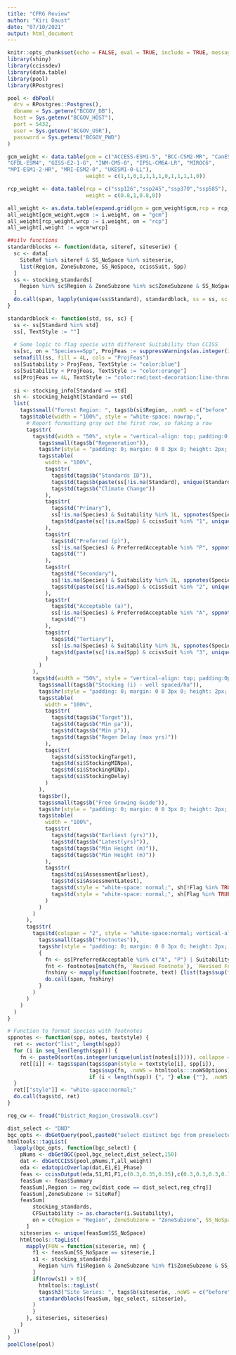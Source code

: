 ```yaml
---
title: "CFRG Review"
author: "Kiri Daust"
date: "07/10/2021"
output: html_document
---
```


```r
knitr::opts_chunk$set(echo = FALSE, eval = TRUE, include = TRUE, message = FALSE, warning = FALSE)
library(shiny)
library(ccissdev)
library(data.table)
library(pool)
library(RPostgres)

pool <- dbPool(
  drv = RPostgres::Postgres(),
  dbname = Sys.getenv("BCGOV_DB"),
  host = Sys.getenv("BCGOV_HOST"),
  port = 5432, 
  user = Sys.getenv("BCGOV_USR"),
  password = Sys.getenv("BCGOV_PWD")
)

gcm_weight <- data.table(gcm = c("ACCESS-ESM1-5", "BCC-CSM2-MR", "CanESM5", "CNRM-ESM2-1", "EC-Earth3", 
"GFDL-ESM4", "GISS-E2-1-G", "INM-CM5-0", "IPSL-CM6A-LR", "MIROC6", 
"MPI-ESM1-2-HR", "MRI-ESM2-0", "UKESM1-0-LL"),
                         weight = c(1,1,0,1,1,1,1,0,1,1,1,1,0))

rcp_weight <- data.table(rcp = c("ssp126","ssp245","ssp370","ssp585"), 
                         weight = c(0.8,1,0.8,0))

all_weight <- as.data.table(expand.grid(gcm = gcm_weight$gcm,rcp = rcp_weight$rcp))
all_weight[gcm_weight,wgcm := i.weight, on = "gcm"]
all_weight[rcp_weight,wrcp := i.weight, on = "rcp"]
all_weight[,weight := wgcm*wrcp]

##silv functions
standardblocks <- function(data, siteref, siteserie) {
  sc <- data[
    SiteRef %in% siteref & SS_NoSpace %in% siteserie,
    list(Region, ZoneSubzone, SS_NoSpace, ccissSuit, Spp)
  ]
  ss <- stocking_standards[
    Region %in% sc$Region & ZoneSubzone %in% sc$ZoneSubzone & SS_NoSpace %in% sc$SS_NoSpace
  ]
  do.call(span, lapply(unique(ss$Standard), standardblock, ss = ss, sc = sc))
}

standardblock <- function(std, ss, sc) {
  ss <- ss[Standard %in% std]
  ss[, TextStyle := ""]
  
  # Some logic to flag specie with different Suitability than CCISS
  ss[sc, on = "Species==Spp", ProjFeas := suppressWarnings(as.integer(i.ccissSuit))]
  setnafill(ss, fill = 4L, cols = "ProjFeas")
  ss[Suitability > ProjFeas, TextStyle := "color:blue"]
  ss[Suitability < ProjFeas, TextStyle := "color:orange"]
  ss[ProjFeas == 4L, TextStyle := "color:red;text-decoration:line-through"]
  
  si <- stocking_info[Standard == std]
  sh <- stocking_height[Standard == std]
  list(
    tags$small("Forest Region: ", tags$b(si$Region, .noWS = c("before", "after")), .noWS = "inside"),
    tags$table(width = "100%", style = "white-space: nowrap;",
      # Report formatting gray out the first row, so faking a row
      tags$tr(
        tags$td(width = "50%", style = "vertical-align: top; padding:0; background-color:white; border:none",
          tags$small(tags$b("Regeneration")),
          tags$hr(style = "padding: 0; margin: 0 0 3px 0; height: 2px; background-color: darkgreen; border: 0px"),
          tags$table(
            width = "100%",
            tags$tr(
              tags$td(tags$b("Standards ID")),
              tags$td(tags$b(paste(ss[!is.na(Standard), unique(Standard)], collapse = ", "))),
              tags$td(tags$b("Climate Change"))
            ),
            tags$tr(
              tags$td("Primary"),
              ss[!is.na(Species) & Suitability %in% 1L, sppnotes(Species, Footnotes, TextStyle)],
              tags$td(paste(sc[!is.na(Spp) & ccissSuit %in% "1", unique(Spp)], collapse = ", "))
            ),
            tags$tr(
              tags$td("Preferred (p)"),
              ss[!is.na(Species) & PreferredAcceptable %in% "P", sppnotes(Species, Footnotes, TextStyle)],
              tags$td("")
            ),
            tags$tr(
              tags$td("Secondary"),
              ss[!is.na(Species) & Suitability %in% 2L, sppnotes(Species, Footnotes, TextStyle)],
              tags$td(paste(sc[!is.na(Spp) & ccissSuit %in% "2", unique(Spp)], collapse = ", "))
            ),
            tags$tr(
              tags$td("Acceptable (a)"),
              ss[!is.na(Species) & PreferredAcceptable %in% "A", sppnotes(Species, Footnotes, TextStyle)],
              tags$td("")
            ),
            tags$tr(
              tags$td("Tertiary"),
              ss[!is.na(Species) & Suitability %in% 3L, sppnotes(Species, Footnotes, TextStyle)],
              tags$td(paste(sc[!is.na(Spp) & ccissSuit %in% "3", unique(Spp)], collapse = ", "))
            )
          )
        ),
        tags$td(width = "50%", style = "vertical-align: top; padding:0px 0px 0px 8px; background-color:white; border:none",
          tags$small(tags$b("Stocking (i) - well spaced/ha")),
          tags$hr(style = "padding: 0; margin: 0 0 3px 0; height: 2px; background-color: darkgreen; border: 0px"),
          tags$table(
            width = "100%",
            tags$tr(
              tags$td(tags$b("Target")),
              tags$td(tags$b("Min pa")),
              tags$td(tags$b("Min p")),
              tags$td(tags$b("Regen Delay (max yrs)"))
            ),
            tags$tr(
              tags$td(si$StockingTarget),
              tags$td(si$StockingMINpa),
              tags$td(si$StockingMINp),
              tags$td(si$StockingDelay)
            )
          ),
          tags$br(),
          tags$small(tags$b("Free Growing Guide")),
          tags$hr(style = "padding: 0; margin: 0 0 3px 0; height: 2px; background-color: #003366; border: 0px"),
          tags$table(
            width = "100%",
            tags$tr(
              tags$td(tags$b("Earliest (yrs)")),
              tags$td(tags$b("Latest(yrs)")),
              tags$td(tags$b("Min Height (m)")),
              tags$td(tags$b("Min Height (m)"))
            ),
            tags$tr(
              tags$td(si$AssessmentEarliest),
              tags$td(si$AssessmentLatest),
              tags$td(style = "white-space: normal;", sh[!Flag %in% TRUE, paste(Species, Height, sep = ": ", collapse = ", ")]),
              tags$td(style = "white-space: normal;", sh[Flag %in% TRUE, paste(Species, Height, sep = ": ", collapse = ", ")])
            )
          )
        )
      ),
      tags$tr(
        tags$td(colspan = "2", style = "white-space:normal; vertical-align: top; padding:0; background-color:white; border:none",
          tags$small(tags$b("Footnotes")),
          tags$hr(style = "padding: 0; margin: 0 0 3px 0; height: 2px; background-color: #003366; border: 0px"),
          {
            fn <- ss[PreferredAcceptable %in% c("A", "P") | Suitability %in% 1:3, sort(as.integer(unique(unlist(Footnotes))))]
            fnt <- footnotes[match(fn, `Revised Footnote`), `Revised Footnote Text`]
            fnshiny <- mapply(function(footnote, text) {list(tags$sup(footnote), tags$small(text), tags$br())}, fn, fnt, SIMPLIFY = FALSE, USE.NAMES = FALSE)
            do.call(span, fnshiny)
          }
        )
      )
    )
  )
}

# Function to format Species with footnotes
sppnotes <- function(spp, notes, textstyle) {
  ret <- vector("list", length(spp))
  for (i in seq_len(length(spp))) {
    fn <- paste0(sort(as.integer(unique(unlist(notes[i])))), collapse = ",")
    ret[[i]] <- tags$span(tags$span(style = textstyle[i], spp[i]),
                          tags$sup(fn, .noWS = htmltools:::noWSOptions),
                          if (i < length(spp)) {", "} else {""}, .noWS = htmltools:::noWSOptions)
  }
  ret[["style"]] <- "white-space:normal;"
  do.call(tags$td, ret)
}

reg_cw <- fread("District_Region_Crosswalk.csv")
```

```r
dist_select <- "DND"
bgc_opts <- dbGetQuery(pool,paste0("select distinct bgc from preselected_points where dist_code = '",dist_select,"'"))[,1]
htmltools::tagList(
  lapply(bgc_opts, function(bgc_select) {
    pNums <- dbGetBGC(pool,bgc_select,dist_select,150)
    dat <- dbGetCCISS(pool,pNums,T,all_weight)
    eda <- edatopicOverlap(dat,E1,E1_Phase)
    feas <- ccissOutput(eda,S1,R1,F1,c(0.3,0.35,0.35),c(0.3,0.3,0.3,0.1))
    feasSum <- feas$Summary
    feasSum[,Region := reg_cw[dist_code == dist_select,reg_cfrg]]
    feasSum[,ZoneSubzone := SiteRef]
    feasSum[
        stocking_standards, 
        CFSuitability := as.character(i.Suitability),
        on = c(Region = "Region", ZoneSubzone = "ZoneSubzone", SS_NoSpace = "SS_NoSpace", Spp = "Species")
      ]
    siteseries <- unique(feasSum$SS_NoSpace)
    htmltools::tagList(
      mapply(FUN = function(siteserie, nm) {
        f1 <- feasSum[SS_NoSpace == siteserie,]
        s1 <- stocking_standards[
          Region %in% f1$Region & ZoneSubzone %in% f1$ZoneSubzone & SS_NoSpace %in% f1$SS_NoSpace
        ]
        if(nrow(s1) > 0){
          htmltools::tagList(
          tags$h3("Site Series: ", tags$b(siteserie, .noWS = c("before", "after"))),
          standardblocks(feasSum, bgc_select, siteserie),
        )
        }
      }, siteseries, siteseries)
    )
  })
)
poolClose(pool)
```

